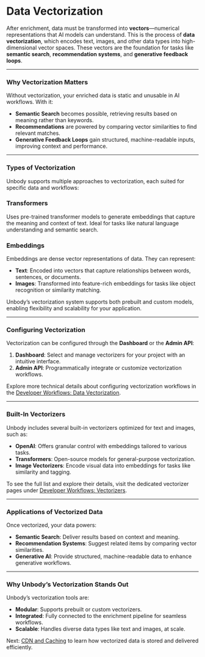 # Data Vectorization

After enrichment, data must be transformed into **vectors**—numerical representations that AI models can understand. This is the process of **data vectorization**, which encodes text, images, and other data types into high-dimensional vector spaces. These vectors are the foundation for tasks like **semantic search**, **recommendation systems**, and **generative feedback loops**.

---

### Why Vectorization Matters

Without vectorization, your enriched data is static and unusable in AI workflows. With it:

- **Semantic Search** becomes possible, retrieving results based on meaning rather than keywords.
- **Recommendations** are powered by comparing vector similarities to find relevant matches.
- **Generative Feedback Loops** gain structured, machine-readable inputs, improving context and performance.

---

### Types of Vectorization

Unbody supports multiple approaches to vectorization, each suited for specific data and workflows:

### Transformers

Uses pre-trained transformer models to generate embeddings that capture the meaning and context of text. Ideal for tasks like natural language understanding and semantic search.

### Embeddings

Embeddings are dense vector representations of data. They can represent:

- **Text**: Encoded into vectors that capture relationships between words, sentences, or documents.
- **Images**: Transformed into feature-rich embeddings for tasks like object recognition or similarity matching.

Unbody’s vectorization system supports both prebuilt and custom models, enabling flexibility and scalability for your application.

---

### Configuring Vectorization

Vectorization can be configured through the **Dashboard** or the **Admin API**:

1. **Dashboard**: Select and manage vectorizers for your project with an intuitive interface.
2. **Admin API**: Programmatically integrate or customize vectorization workflows.

Explore more technical details about configuring vectorization workflows in the [Developer Workflows: Data Vectorization](https://chatgpt.com/g/g-9N3RT50W3-unbody-ea/developer-workflows/data-vectorization.md).

---

### Built-In Vectorizers

Unbody includes several built-in vectorizers optimized for text and images, such as:

- **OpenAI**: Offers granular control with embeddings tailored to various tasks.
- **Transformers**: Open-source models for general-purpose vectorization.
- **Image Vectorizers**: Encode visual data into embeddings for tasks like similarity and tagging.

To see the full list and explore their details, visit the dedicated vectorizer pages under [Developer Workflows: Vectorizers](https://chatgpt.com/g/g-9N3RT50W3-unbody-ea/developer-workflows/vectorizers.md).

---

### Applications of Vectorized Data

Once vectorized, your data powers:

- **Semantic Search**: Deliver results based on context and meaning.
- **Recommendation Systems**: Suggest related items by comparing vector similarities.
- **Generative AI**: Provide structured, machine-readable data to enhance generative workflows.

---

### Why Unbody’s Vectorization Stands Out

Unbody’s vectorization tools are:

- **Modular**: Supports prebuilt or custom vectorizers.
- **Integrated**: Fully connected to the enrichment pipeline for seamless workflows.
- **Scalable**: Handles diverse data types like text and images, at scale.

Next: [CDN and Caching](https://chatgpt.com/g/g-9N3RT50W3-unbody-ea/c/cdn-caching.md) to learn how vectorized data is stored and delivered efficiently.
